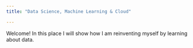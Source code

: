 ```yaml
---
title: "Data Science, Machine Learning & Cloud"

---
```

Welcome! In this place I will show how I am reinventing myself by learning about data.
